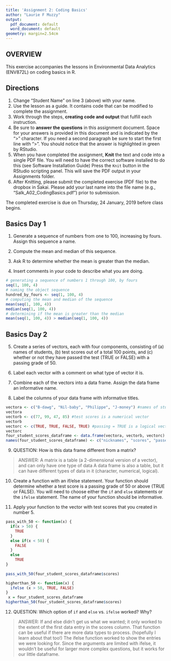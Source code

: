 ```yaml
---
title: 'Assignment 2: Coding Basics'
author: "Laurie F Muzzy"
output:
  pdf_document: default
  word_document: default
geometry: margin=2.54cm
---
```


## OVERVIEW

This exercise accompanies the lessons in Environmental Data Analytics (ENV872L) on coding basics in R. 

## Directions
1. Change "Student Name" on line 3 (above) with your name.
2. Use the lesson as a guide. It contains code that can be modified to complete the assignment.
3. Work through the steps, **creating code and output** that fulfill each instruction.
4. Be sure to **answer the questions** in this assignment document.
Space for your answers is provided in this document and is indicated by the ">" character.
If you need a second paragraph be sure to start the first line with ">".
You should notice that the answer is highlighted in green by RStudio. 
6. When you have completed the assignment, **Knit** the text and code into a single PDF file.
You will need to have the correct software installed to do this (see Software Installation Guide)
Press the `Knit` button in the RStudio scripting panel.
This will save the PDF output in your Assignments folder.
8. After Knitting, please submit the completed exercise (PDF file) to the dropbox in Sakai. Please add your last name into the file name (e.g., "Salk_A02_CodingBasics.pdf") prior to submission.

The completed exercise is due on Thursday, 24 January, 2019 before class begins.

## Basics Day 1

1. Generate a sequence of numbers from one to 100, increasing by fours. Assign this sequence a name. 

2. Compute the mean and median of this sequence. 

3. Ask R to determine whether the mean is greater than the median. 

4. Insert comments in your code to describe what you are doing.

```r
# generating a sequence of numbers 1 through 100, by fours
seq(1, 100, 4)
# naming the object sequence
hundred_by_fours <- seq(1, 100, 4)
# computing the mean and median of the sequence
mean(seq(1, 100, 4))
median(seq(1, 100, 4))
# determining if the mean is greater than the median
mean(seq(1, 100, 4)) > median(seq(1, 100, 4))
```

## Basics Day 2

5. Create a series of vectors, each with four components, consisting of (a) names of students, (b) test scores out of a total 100 points, and (c) whether or not they have passed the test (TRUE or FALSE) with a passing grade of 50.

6. Label each vector with a comment on what type of vector it is.

7. Combine each of the vectors into a data frame. Assign the data frame an informative name.

8. Label the columns of your data frame with informative titles.

```r
vectora <- c("B-dawg", "Nil-baby", "Philippe", "J-money") #names of students is character vector
vectora
vectorb <- c(77, 99, 47, 85) #test scores is a numerical vector
vectorb
vectorc <- c(TRUE, TRUE, FALSE, TRUE) #passing = TRUE is a logical vector
vectorc
four_student_scores_dataframe <- data.frame(vectora, vectorb, vectorc)
names(four_student_scores_dataframe) <- c("nicknames", "scores", "passed")

```

9. QUESTION: How is this data frame different from a matrix?

> ANSWER: 
A matrix is a table (a 2-dimensional version of a vector), and can only have one type of data
A data frame is also a table, but it can have different types of data in it (character, numerical, logical).

10. Create a function with an if/else statement. Your function should determine whether a test score is a passing grade of 50 or above (TRUE or FALSE). You will need to choose either the `if` and `else` statements or the `ifelse` statement. The name of your function should be informative.

11. Apply your function to the vector with test scores that you created in number 5. 

```r
pass_with_50 <- function(x) {
  if(x > 50) {
    TRUE
  }
  else if(x < 50) {
    FALSE
  }
  else
    TRUE
}
 
pass_with_50(four_student_scores_dataframe$scores)
```

```r
higherthan_50 <- function(x) {
  ifelse (x > 50, TRUE, FALSE) 
}
 x = four_student_scores_dataframe
higherthan_50(four_student_scores_dataframe$scores)
```

12. QUESTION: Which option of `if` and `else` vs. `ifelse` worked? Why?

> ANSWER: 
If and else didn't get us what we wanted; it only worked to the extent of the first data entry in the scores column. That function  can be useful if there are more data types to process. (hopefully I learn about that too!)
The ifelse function worked to show the entries we were looking for. Since the arguments are limited with ifelse, it wouldn't be useful for larger more complex questions, but it works for our little dataframe.